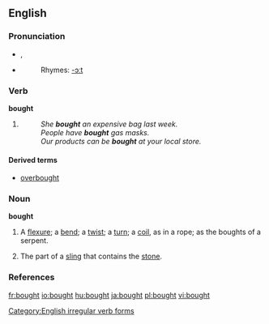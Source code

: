 ==English==

===Pronunciation===
*{{SAMPA|/'bO:t/}}, {{IPA|/'bɔːt/}}
*{{audio|en-us-bought.ogg|Audio (US)}}
*:Rhymes: [[Rhymes:English:-ɔːt|-ɔːt]]

===Verb===
'''bought'''

# {{past of|[[buy]]}}
#: ''She '''bought''' an expensive bag last week.''
#: ''People have '''bought''' gas masks.''
#: ''Our products can be '''bought''' at your local store.''

====Derived terms====
*[[overbought]]

===Noun===
'''bought'''

# {{obsolete}} A [[flexure]]; a [[bend]]; a [[twist]]; a [[turn]]; a [[coil]], as in a rope; as the boughts of a serpent.
# {{obsolete}} The part of a [[sling]] that contains the [[stone]].

===References===
{{R:Webster 1913}}

[[Category:English irregular verb forms]]

[[fr:bought]]
[[io:bought]]
[[hu:bought]]
[[ja:bought]]
[[pl:bought]]
[[vi:bought]]
